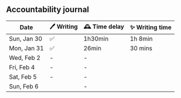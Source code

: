 ## Accountability journal

| Date        | 🖊 Writing |🕰 Time delay |✨ Writing time |
| ----------- | --------- |--------- |--------- |
| Sun, Jan 30 | ✅         | 1h30min         | 1h 8min        |
| Mon, Jan 31 | ✅         | 26min         | 30 mins |
| Wed, Feb 2  | -         | -         |
| Fri, Feb 4  | -         | -         |
| Sat, Feb 5  | -         | -         |
| Sun, Feb 6  |           | -         |
